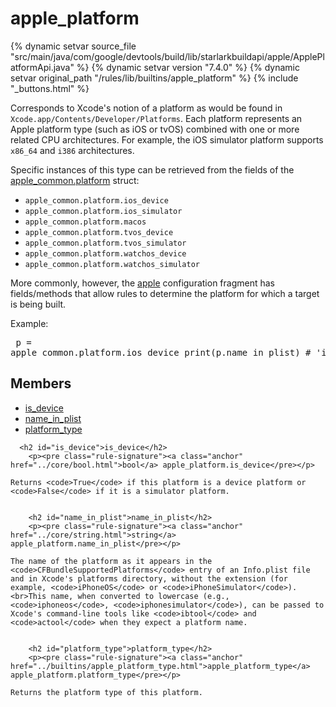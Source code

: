 <html devsite>
<head>
  <meta name="project_path" value="/_project.yaml">
  <meta name="book_path" value="/versions/7.4.0/_book.yaml">
</head>
<body>

<h1 class="page-title" id="modules.apple_platform">apple_platform</h1>

{% dynamic setvar source_file "src/main/java/com/google/devtools/build/lib/starlarkbuildapi/apple/ApplePlatformApi.java" %}
{% dynamic setvar version "7.4.0" %}
{% dynamic setvar original_path "/rules/lib/builtins/apple_platform" %}
{% include "_buttons.html" %}
<!-- {% raw %} -->

Corresponds to Xcode's notion of a platform as would be found in <code>Xcode.app/Contents/Developer/Platforms</code>. Each platform represents an Apple platform type (such as iOS or tvOS) combined with one or more related CPU architectures. For example, the iOS simulator platform supports <code>x86_64</code> and <code>i386</code> architectures.<p>Specific instances of this type can be retrieved from the fields of the <a href='../toplevel/apple_common.html#platform'>apple_common.platform</a> struct:<br><ul><li><code>apple_common.platform.ios_device</code></li><li><code>apple_common.platform.ios_simulator</code></li><li><code>apple_common.platform.macos</code></li><li><code>apple_common.platform.tvos_device</code></li><li><code>apple_common.platform.tvos_simulator</code></li><li><code>apple_common.platform.watchos_device</code></li><li><code>apple_common.platform.watchos_simulator</code></li></ul><p>More commonly, however, the <a href='../fragments/apple.html'>apple</a> configuration fragment has fields/methods that allow rules to determine the platform for which a target is being built.<p>Example:<br><pre class='language-python'>
p = apple_common.platform.ios_device
print(p.name_in_plist)  # 'iPhoneOS'
</pre>

<h2>Members</h2>
<ul>
    <li>
    <a href="#is_device">is_device</a>
  </li>
      <li>
    <a href="#name_in_plist">name_in_plist</a>
  </li>
      <li>
    <a href="#platform_type">platform_type</a>
  </li>
  </ul>

      <h2 id="is_device">is_device</h2>
        <p><pre class="rule-signature"><a class="anchor" href="../core/bool.html">bool</a> apple_platform.is_device</pre></p>

    Returns <code>True</code> if this platform is a device platform or <code>False</code> if it is a simulator platform.


        <h2 id="name_in_plist">name_in_plist</h2>
        <p><pre class="rule-signature"><a class="anchor" href="../core/string.html">string</a> apple_platform.name_in_plist</pre></p>

    The name of the platform as it appears in the <code>CFBundleSupportedPlatforms</code> entry of an Info.plist file and in Xcode's platforms directory, without the extension (for example, <code>iPhoneOS</code> or <code>iPhoneSimulator</code>).<br>This name, when converted to lowercase (e.g., <code>iphoneos</code>, <code>iphonesimulator</code>), can be passed to Xcode's command-line tools like <code>ibtool</code> and <code>actool</code> when they expect a platform name.


        <h2 id="platform_type">platform_type</h2>
        <p><pre class="rule-signature"><a class="anchor" href="../builtins/apple_platform_type.html">apple_platform_type</a> apple_platform.platform_type</pre></p>

    Returns the platform type of this platform.



</body>
</html>

<!-- {% endraw %} -->
